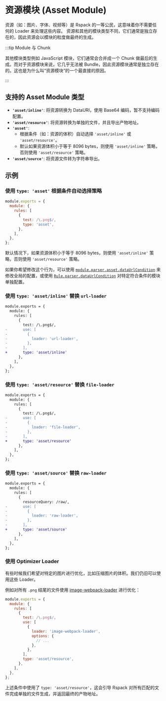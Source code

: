 # 资源模块 (Asset Module)

资源（如：图片、字体、视频等）是 Rspack 的一等公民，这意味着你不需要任何的 Loader 来处理这些内容。
资源和其他的模块类型不同，它们通常是独立存在的，因此资源会以模块的粒度做最终的生成。

:::tip Module 与 Chunk

其他模块类型例如 JavaScript 模块，它们通常会合并成一个 Chunk 做最后的生成。而对于资源模块来说，它几乎无法被 Bundle，因此资源模块通常是独立存在的。这也是为什么叫“资源模块”的一个最直接的原因。

:::

## 支持的 Asset Module 类型

- **`'asset/inline'`**: 将资源转换为 DataURI，使用 Base64 编码，暂不支持编码配置。
- **`'asset/resource'`**: 将资源转换为单独的文件，并且导出产物地址。
- **`'asset'`**:
  - 根据条件（如：资源的体积）自动选择 `'asset/inline'` 或 `'asset/resource'`。
  - 默认如果资源体积小于等于 8096 bytes，则使用 `'asset/inline'` 策略，否则使用 `'asset/resource'` 策略。
- **`'asset/source'`**: 将资源文件转为字符串导出。

## 示例

### 使用 `type: 'asset'` 根据条件自动选择策略

```js title="rspack.config.js"
module.exports = {
  module: {
    rules: [
      {
        test: /\.png$/,
        type: 'asset',
      },
    ],
  },
};
```

默认情况下，如果资源体积小于等于 8096 bytes，则使用 `'asset/inline'` 策略，否则使用 `'asset/resource'` 策略。

如果你希望修改这个行为，可以使用 [`module.parser.asset.dataUrlCondition`](/config/module#moduleparserasset) 来修改全局的配置，或使用 [`Rule.parser.dataUrlCondition`](/config/module#ruleparserdataurlcondition) 对特定符合条件的模块单独配置。

### 使用 `type: 'asset/inline'` 替换 `url-loader`

```diff title="rspack.config.js"
module.exports = {
  module: {
    rules: [
      {
        test: /\.png$/,
-       use: [
-         {
-           loader: 'url-loader',
-         },
-       ],
+       type: 'asset/inline'
      },
    ],
  },
};
```

### 使用 `type: 'asset/resource'` 替换 `file-loader`

```diff title="rspack.config.js"
module.exports = {
  module: {
    rules: [
      {
        test: /\.png$/,
-       use: [
-         {
-           loader: 'file-loader',
-         },
-       ],
+       type: 'asset/resource'
      },
    ],
  },
};
```

### 使用 `type: 'asset/source'` 替换 `raw-loader`

```diff title="rspack.config.js"
module.exports = {
  module: {
    rules: [
      {
        resourceQuery: /raw/,
-       use: [
-         {
-           loader: 'raw-loader',
-         },
-       ],
+       type: 'asset/source'
      },
    ],
  },
};
```

### 使用 Optimizer Loader

有些时候我们希望对特定的图片进行优化，比如压缩图片的体积。我们仍旧可以使用这些 Loader。

例如对所有 `.png` 结尾的文件使用 [image-webpack-loader](https://github.com/tcoopman/image-webpack-loader) 进行优化：

```js title="rspack.config.js"
module.exports = {
  module: {
    rules: [
      {
        test: /\.png$/,
        use: [
          {
            loader: 'image-webpack-loader',
            options: {
              // ...
            },
          },
        ],
        type: 'asset/resource',
      },
    ],
  },
};
```

上述条件中使用了 `type: 'asset/resource'`，这会引导 Rspack 对所有匹配的文件完成单独的文件生成，并返回最终的产物地址。
